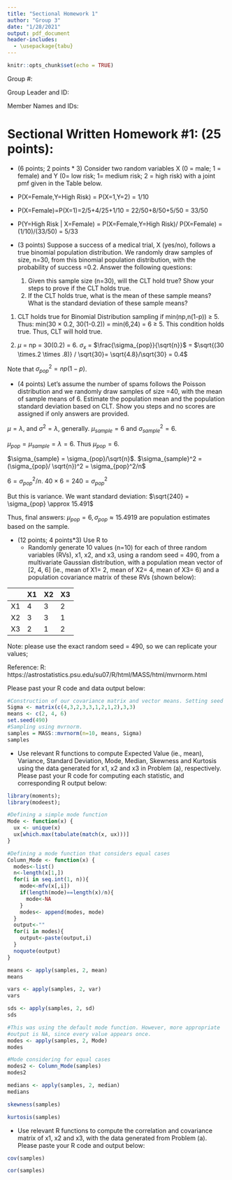 ```yaml
---
title: "Sectional Homework 1"
author: "Group 3"
date: "1/28/2021"
output: pdf_document
header-includes:
  - \usepackage{tabu}
---
```


```r
knitr::opts_chunk$set(echo = TRUE)
```

Group #: \underline{3}

Group Leader and ID: \underline{Brianna Johnson (01722540)}

Member Names and IDs: \underline{Marco Sousa (01747512), Ben Pfeffer (01791790), Nikita Seleznev (01938236),} \underline{Brianna Johnson (01722540)}



# Sectional Written Homework #1:  (25 points):   

* (6 points; 2 points * 3) Consider two random variables X (0 = male; 1 = female) and Y (0= low risk; 1= medium risk; 2 = high risk) with a joint pmf given in the Table below.



\begin{center}
Table Joint pmf of X and Y:

\begin{tabu} to 0.9\textwidth { | >{\centering}m{2cm} | >{\centering}m{2cm}| >{\centering}m{2cm} |>{\centering}m{2cm}| }

\hline
 & Y=0 & Y=1 & Y=2 \\
\hline
X=0 & 1/25 & 1/10 & 1/5 \\
\hline
X= 1 & 2/5 & 4/25 & 1/10 \\
\hline

\end{tabu}
\end{center}


* P(X=Female,Y=High Risk) = P(X=1,Y=2) = 1/10
* P(X=Female)=P(X=1)=2/5+4/25+1/10 = 22/50+8/50+5/50 = 33/50
* P(Y=High Risk | X=Female) = P(X=Female,Y=High Risk)/ P(X=Female) = (1/10)/(33/50) = 5/33



* (3 points) Suppose a success of a medical trial, X (yes/no), follows a true binomial population distribution. We randomly draw samples of size, n=30, from this binomial population distribution, with the probability of success =0.2. Answer the following questions:
    1. Given this sample size (n=30), will the CLT hold true?  Show your steps to prove if the CLT holds true.
    2. If the CLT holds true, what is the mean of these sample means?  What is the standard deviation of these sample means?
    
1. CLT holds true for Binomial Distribution sampling if min(np,n(1-p)) $\geq$ 5. 
Thus: min(30 $\times$ 0.2, 30(1-0.2)) = min(6,24) = 6 $\geq$ 5. This condition holds true. Thus, CLT will hold true.

2.  $\mu$ = np = 30(0.2) = 6. $\sigma_x$ = $\frac{\sigma_{pop}}{\sqrt{n}}$ = $\sqrt{(30 \times.2 \times .8)} / \sqrt{30}= \sqrt{4.8}/\sqrt{30} = 0.4$

Note that $\sigma_{pop}^2 = np(1-p)$.



* (4 points) Let’s assume the number of spams follows the Poisson distribution and we randomly draw samples of size =40, with the mean of sample means of 6. Estimate the population mean and the population standard deviation based on CLT.  Show you steps and no scores are assigned if only answers are provided. 

$\mu = \lambda$, and $\sigma^2 = \lambda$, generally. $\mu_{sample} = 6$ and $\sigma_{sample}^2 = 6$.

$\mu_{pop} = \mu_{sample} = \lambda = 6$. Thus $\mu_{pop} = 6$.

$\sigma_{sample} = \sigma_{pop}/\sqrt{n}$. $\sigma_{sample}^2 = (\sigma_{pop}/ \sqrt{n})^2 = \sigma_{pop}^2/n$

$6 = \sigma_{pop}^2/n$. $40 \times 6 = 240 = \sigma_{pop}^2$

But this is variance. We want standard deviation: $\sqrt{240} = \sigma_{pop} \approx 15.491$

Thus, final answers: $\mu_{pop} = 6, \sigma_{pop} \approx 15.4919$ are population estimates based on the sample.


* (12 points; 4 points*3) Use R to
    * Randomly generate 10 values (n=10) for each of three random variables (RVs), x1, x2, and x3, using a random seed = 490, from a multivariate Gaussian distribution, with a population mean vector of [2, 4, 6] (ie., mean of X1= 2, mean of X2= 4, mean of X3= 6) and a population covariance matrix of these RVs (shown below):


|    | X1 | X2 | X3 |
|----|----|----|----|
| X1 | 4  | 3  | 2  |
| X2 | 3  | 3  | 1  |
| X3 | 2  | 1  | 2  |

Note: please use the exact random seed = 490, so we can replicate your values; 

Reference: R: https://astrostatistics.psu.edu/su07/R/html/MASS/html/mvrnorm.html

Please past your R code and data output below: 

```r
#Construction of our covariance matrix and vector means. Setting seed
Sigma <- matrix(c(4,3,2,3,3,1,2,1,2),3,3)
means <- c(2, 4, 6)
set.seed(490)
#Sampling using mvrnorm.
samples = MASS::mvrnorm(n=10, means, Sigma)
samples
```



* Use relevant R functions to compute Expected Value (ie., mean), Variance, Standard Deviation, Mode, Median, Skewness and Kurtosis using the data generated for x1,  x2 and x3 in Problem (a), respectively. Please past your R code for computing each statistic, and corresponding R output below: 

```r
library(moments);
library(modeest);

#Defining a simple mode function
Mode <- function(x) {
  ux <- unique(x)
  ux[which.max(tabulate(match(x, ux)))]
}

#Defining a mode function that considers equal cases
Column_Mode <- function(x) {
  modes<-list()
  n<-length(x[1,])
  for(i in seq.int(1, n)){
    mode<-mfv(x[,i])
    if(length(mode)==length(x)/n){
      mode<-NA
    }
    modes<- append(modes, mode)
  }
  output<-""
  for(i in modes){
    output<-paste(output,i)
  }
  noquote(output)
}


```

```r
means <- apply(samples, 2, mean)
means

vars <- apply(samples, 2, var)
vars

sds <- apply(samples, 2, sd)
sds

#This was using the default mode function. However, more appropriate
#output is NA, since every value appears once.
modes <- apply(samples, 2, Mode)
modes

#Mode considering for equal cases
modes2 <- Column_Mode(samples)
modes2

medians <- apply(samples, 2, median)
medians

skewness(samples)

kurtosis(samples)
```


* Use relevant R functions to compute the correlation and covariance matrix of x1, x2 and x3, with the data generated from Problem (a). Please paste your R code and output below: 

```r

cov(samples)

cor(samples)

```
